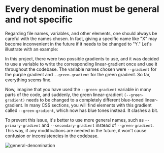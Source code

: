 # Every denomination must be general and not specific

Regarding file names, variables, and other elements, one should always be careful with the names chosen. In fact, giving a specific name like "X" may become inconvenient in the future if it needs to be changed to "Y." Let's illustrate with an example:

In this project, there were two possible gradients to use, and it was decided to use a variable to write the corresponding linear-gradient once and use it throughout the codebase. The variable names chosen were `--gradient` for the purple gradient and `--green-gradient` for the green gradient. So far, everything seems fine.

Now, imagine that you have used the `--green-gradient` variable in many parts of the code, and suddenly, the green linear-gradient `(--green-gradient)` needs to be changed to a completely different blue-toned linear-gradient. In many CSS sections, you will find elements with this gradient called `--green-gradient`, which now has blue tones instead. It clashes a bit.

To prevent this issue, it's better to use more general names, such as `--primary-gradient` and `--secondary-gradient` instead of `--green-gradient`. This way, if any modifications are needed in the future, it won't cause confusion or inconsistencies in the codebase.

![general-denomination](../../images/code-conventions/general-conventions/denomination-conventions.png)
